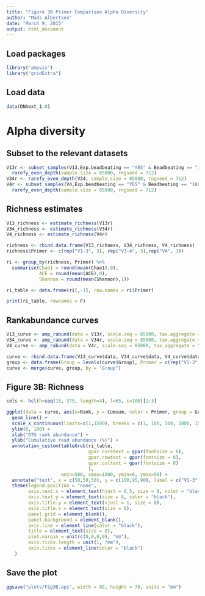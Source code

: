 ```yaml
---
title: "Figure 3B Primer Comparison Alpha Diversity"
author: "Mads Albertsen"
date: "March 9, 2015"
output: html_document
---
```


## Load packages
```r
library("ampvis")
library("gridExtra")
```

## Load data
```r
data(DNAext_1.0)
```

# Alpha diversity

## Subset to the relevant datasets
```r
V13r <- subset_samples(V13,Exp.beadbeating == "YES" & Beadbeating == "160s6ms") %>%
  rarefy_even_depth(sample.size = 85000, rngseed = 712)
V34r <- rarefy_even_depth(V34, sample.size = 85000, rngseed = 712)
V4r <- subset_samples(V4,Exp.beadbeating == "YES" & Beadbeating == "160s6ms") %>%
  rarefy_even_depth(sample.size = 85000, rngseed = 712)
```

## Richness estimates
```r
V13_richness <- estimate_richness(V13r)
V34_richness <- estimate_richness(V34r)
V4_richness <- estimate_richness(V4r)

richness <- rbind.data.frame(V13_richness, V34_richness, V4_richness)
richness$Primer <- c(rep("V1-3", 3), rep("V3-4", 3),rep("V4", 3))

ri <- group_by(richness, Primer) %>%
  summarise(Chao1 = round(mean(Chao1),0), 
            ACE = round(mean(ACE),0), 
            Shannon = round(mean(Shannon),1))

ri_table <- data.frame(ri[,-1], row.names = ri$Primer)

print(ri_table, rownames = F)
```

## Rankabundance curves
```r
V13_curve <- amp_rabund(data = V13r, scale.seq = 85000, tax.aggregate = "OTU", plot.type = "curve", output = "complete") 
V34_curve <- amp_rabund(data = V34r, scale.seq = 85000, tax.aggregate = "OTU", plot.type = "curve", output = "complete")
V4_curve <- amp_rabund(data = V4r, scale.seq = 85000, tax.aggregate = "OTU", plot.type = "curve", output = "complete")

curve <- rbind.data.frame(V13_curve$data, V34_curve$data, V4_curve$data)
group <- data.frame(Group = levels(curve$Group), Primer = c(rep("V1-3", 3),rep("V3-4", 3),rep("V4", 3)))
curve <- merge(curve, group, by = "Group")
```

## Figure 3B: Richness
```r
cols <- hcl(h=seq(15, 375, length=4), l=65, c=100)[1:3]

ggplot(data = curve, aes(x=Rank, y = Cumsum, color = Primer, group = Group)) +
  geom_line() +
  scale_x_continuous(limits=c(1,1500), breaks = c(1, 100, 500, 1000, 1500)) +
  ylim(0, 100) +
  xlab("OTU rank abundance") +
  ylab("Cumulative read abundance (%)") +   
  annotation_custom(tableGrob(ri_table, 
                              gpar.coretext = gpar(fontsize = 8),
                              gpar.rowtext = gpar(fontsize = 8),
                              gpar.coltext = gpar(fontsize = 8)
                              ), 
                    xmin=500, xmax=1500, ymin=0, ymax=50) +
  annotate("text", x = c(50,50,50), y = c(100,95,90), label = c("V1-3","V3-4","V4"), size = 3, color = cols, hjust = 0) +
  theme(legend.position = "none",
        axis.text.x = element_text(hjust = 0.5, size = 8, color = "black"),
        axis.text.y = element_text(size = 8, color = "black"),
        axis.title.y = element_text(vjust = 1, size = 8),
        axis.title.x = element_text(size = 8),
        panel.grid = element_blank(),
        panel.background = element_blank(),
        axis.line = element_line(color = "black"),
        title = element_text(size = 8),
        plot.margin = unit(c(0,0,0,0), "mm"),
        axis.ticks.length = unit(1, "mm"),
        axis.ticks = element_line(color = "black")
   )
```

## Save the plot
```r
ggsave("plots/Fig3B.eps", width = 80, height = 70, units = "mm")
```
